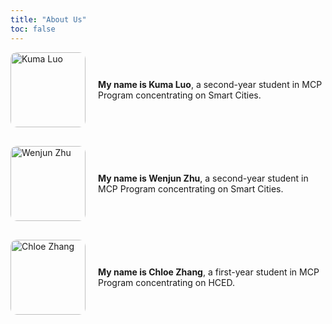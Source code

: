 ```yaml
---
title: "About Us"
toc: false
---
```


<div style="display: flex; flex-direction: column; gap: 30px;">

<div style="display: flex; align-items: center; gap: 20px;">
  <img src="images/Kuma.png" alt="Kuma Luo" style="width: 120px; height: auto; border-radius: 10px;">
  <p><strong>My name is Kuma Luo</strong>, a second-year student in MCP Program concentrating on Smart Cities.</p>
</div>

<div style="display: flex; align-items: center; gap: 20px;">
  <img src="images/Wenjun.png" alt="Wenjun Zhu" style="width: 120px; height: auto; border-radius: 10px;">
  <p><strong>My name is Wenjun Zhu</strong>, a second-year student in MCP Program concentrating on Smart Cities.</p>
</div>

<div style="display: flex; align-items: center; gap: 20px;">
  <img src="images/Chloe.png" alt="Chloe Zhang" style="width: 120px; height: auto; border-radius: 10px;">
  <p><strong>My name is Chloe Zhang</strong>, a first-year student in MCP Program concentrating on HCED.</p>
</div>

</div>